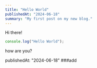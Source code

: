 ```yaml
---
title: "Hello World"
publishedAt: "2024-06-18"
summary: "My first post on my new blog."
---
```


Hi there!

```jsx
console.log("Hello World");
```


how are you?

   publishedAt: "2024-06-18"
   ###add
